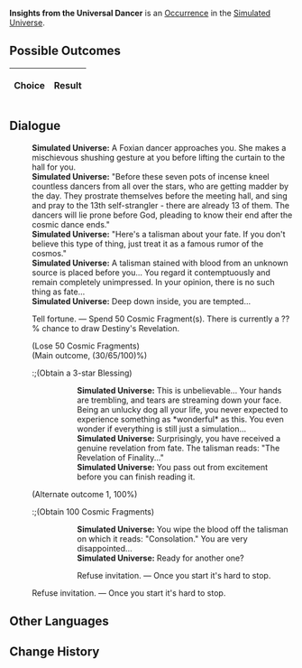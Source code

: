 {{Simulated Universe Event Infobox
|title         = Insights from the Universal Dancer
|image         = Random Event Profiteer.png
|type          =
|domains_su    = Occurrence
|domains_ext   = Occurrence
|domains_swarm = 
|domains_gng   = 
|requirements  =
|prev          = 
|next          = 
|indexRewards  =
|characters    = 
}}
'''Insights from the Universal Dancer''' is an [[Simulated Universe/Occurrence|Occurrence]] in the [[Simulated Universe]].

==Possible Outcomes==
{| class="article-table"
!Choice
!Result

|}

<!--
==Gameplay Notes==

-->
==Dialogue==
{{Dialogue Start}}
:'''Simulated Universe:''' A Foxian dancer approaches you. She makes a mischievous shushing gesture at you before lifting the curtain to the hall for you.
:'''Simulated Universe:''' "Before these seven pots of incense kneel countless dancers from all over the stars, who are getting madder by the day. They prostrate themselves before the meeting hall, and sing and pray to the 13th self-strangler - there are already 13 of them. The dancers will lie prone before God, pleading to know their end after the cosmic dance ends."
:'''Simulated Universe:''' "Here's a talisman about your fate. If you don't believe this type of thing, just treat it as a famous rumor of the cosmos."
:'''Simulated Universe:''' A talisman stained with blood from an unknown source is placed before you... You regard it contemptuously and remain completely unimpressed. In your opinion, there is no such thing as fate...
:'''Simulated Universe:''' Deep down inside, you are tempted...
:{{DIcon|Star}} Tell fortune. &mdash; Spend 50 Cosmic Fragment(s). There is currently a ??% chance to draw Destiny's Revelation.
:;(Lose 50 Cosmic Fragments)
:;(Main outcome, (30/65/100)%)
::;(Obtain a 3-star Blessing)
:::'''Simulated Universe:''' This is unbelievable... Your hands are trembling, and tears are streaming down your face. Being an unlucky dog all your life, you never expected to experience something as *wonderful* as this. You even wonder if everything is still just a simulation...
:::'''Simulated Universe:''' Surprisingly, you have received a genuine revelation from fate. The talisman reads: "The Revelation of Finality..."
:::'''Simulated Universe:''' You pass out from excitement before you can finish reading it.
:;(Alternate outcome 1, 100%)
::;(Obtain 100 Cosmic Fragments)
:::'''Simulated Universe:''' You wipe the blood off the talisman on which it reads: "Consolation." You are very disappointed...
:::'''Simulated Universe:''' Ready for another one?
:::{{DIcon|Star}} Refuse invitation. &mdash; Once you start it's hard to stop.
:{{DIcon|Star}} Refuse invitation. &mdash; Once you start it's hard to stop.
{{Dialogue End}}

==Other Languages==
{{Other Languages
|en   = Insights from the Universal Dancer
|zhs  = 寰宇舞者的启示
|zht  = 寰宇舞者的啟示
|ja   = {{Rubi|世界|せかい}}の{{Rubi|踊|おど}}り{{Rubi|手|て}}の{{Rubi|啓示|けいじ}}
|ko   = 우주 무용가의 계시
|es   = Reflexiones del bailarín universal
|fr   = Révélations de la danseuse de l'univers
|ru   = Идеи от вселенского танцора
|th   = คำใบ้ของนักเต้นแห่งจักรวาล
|vi   = Gợi Ý Của Vũ Công Toàn Cầu
|de   = Einblick des kosmischen Tänzers
|id   = Pencerahan dari Penari Alam Semesta
|pt   = Vislumbres da Dançarina Universal
}}

==Change History==
{{Change History|<!--unknown-->}}
